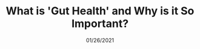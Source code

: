 ---
title: "What is 'Gut Health' and Why is it So Important?"
date: 01/26/2021
releaseBatch: January 2021
summary: 
authors: [""]
tags: [""]
---